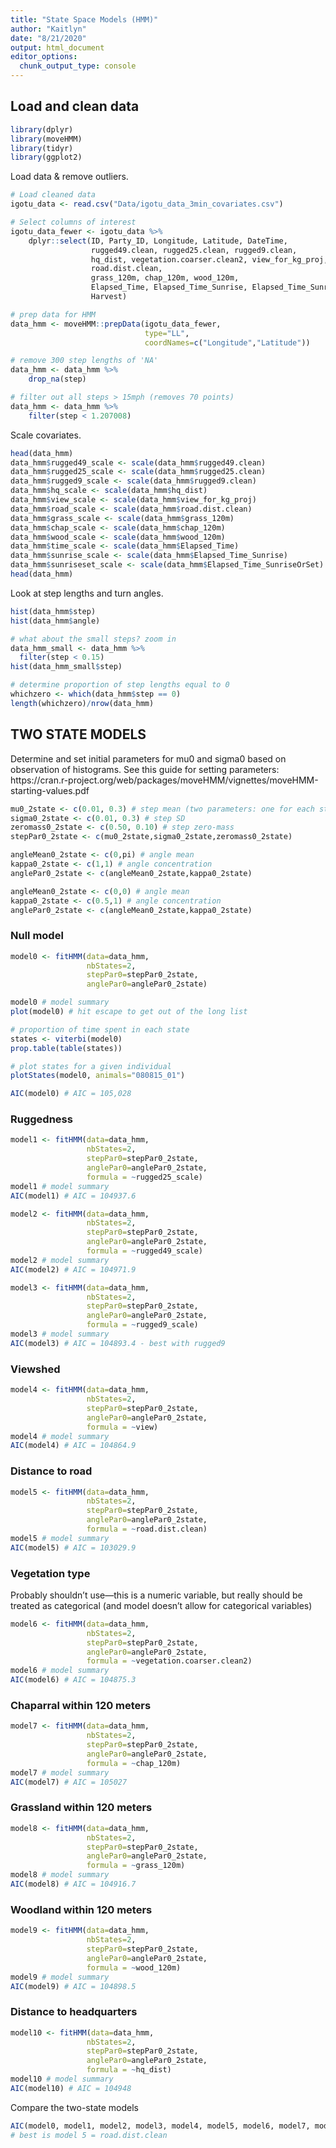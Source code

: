 ```yaml
---
title: "State Space Models (HMM)"
author: "Kaitlyn"
date: "8/21/2020"
output: html_document
editor_options: 
  chunk_output_type: console
---
```


## Load and clean data

```r
library(dplyr)
library(moveHMM)
library(tidyr)
library(ggplot2)
```

Load data & remove outliers.
```r
# Load cleaned data
igotu_data <- read.csv("Data/igotu_data_3min_covariates.csv")

# Select columns of interest
igotu_data_fewer <- igotu_data %>% 
    dplyr::select(ID, Party_ID, Longitude, Latitude, DateTime,
                  rugged49.clean, rugged25.clean, rugged9.clean,
                  hq_dist, vegetation.coarser.clean2, view_for_kg_proj,
                  road.dist.clean,
                  grass_120m, chap_120m, wood_120m,
                  Elapsed_Time, Elapsed_Time_Sunrise, Elapsed_Time_SunriseOrSet,
                  Harvest)

# prep data for HMM
data_hmm <- moveHMM::prepData(igotu_data_fewer, 
                              type="LL", 
                              coordNames=c("Longitude","Latitude"))

# remove 300 step lengths of 'NA'
data_hmm <- data_hmm %>% 
    drop_na(step) 

# filter out all steps > 15mph (removes 70 points)
data_hmm <- data_hmm %>% 
    filter(step < 1.207008)
```

Scale covariates.
```r
head(data_hmm)
data_hmm$rugged49_scale <- scale(data_hmm$rugged49.clean)
data_hmm$rugged25_scale <- scale(data_hmm$rugged25.clean)
data_hmm$rugged9_scale <- scale(data_hmm$rugged9.clean)
data_hmm$hq_scale <- scale(data_hmm$hq_dist)
data_hmm$view_scale <- scale(data_hmm$view_for_kg_proj)
data_hmm$road_scale <- scale(data_hmm$road.dist.clean)
data_hmm$grass_scale <- scale(data_hmm$grass_120m)
data_hmm$chap_scale <- scale(data_hmm$chap_120m)
data_hmm$wood_scale <- scale(data_hmm$wood_120m)
data_hmm$time_scale <- scale(data_hmm$Elapsed_Time)
data_hmm$sunrise_scale <- scale(data_hmm$Elapsed_Time_Sunrise)
data_hmm$sunriseset_scale <- scale(data_hmm$Elapsed_Time_SunriseOrSet)
head(data_hmm)
```


Look at step lengths and turn angles.
```r
hist(data_hmm$step)
hist(data_hmm$angle)

# what about the small steps? zoom in
data_hmm_small <- data_hmm %>% 
  filter(step < 0.15)
hist(data_hmm_small$step)

# determine proportion of step lengths equal to 0
whichzero <- which(data_hmm$step == 0)
length(whichzero)/nrow(data_hmm)
```


## TWO STATE MODELS

Determine and set initial parameters for mu0 and sigma0 based on observation of histograms.
See this guide for setting parameters: https://cran.r-project.org/web/packages/moveHMM/vignettes/moveHMM-starting-values.pdf
```r
mu0_2state <- c(0.01, 0.3) # step mean (two parameters: one for each state)
sigma0_2state <- c(0.01, 0.3) # step SD
zeromass0_2state <- c(0.50, 0.10) # step zero-mass
stepPar0_2state <- c(mu0_2state,sigma0_2state,zeromass0_2state)

angleMean0_2state <- c(0,pi) # angle mean
kappa0_2state <- c(1,1) # angle concentration
anglePar0_2state <- c(angleMean0_2state,kappa0_2state)

angleMean0_2state <- c(0,0) # angle mean
kappa0_2state <- c(0.5,1) # angle concentration
anglePar0_2state <- c(angleMean0_2state,kappa0_2state)
```

### Null model
```r
model0 <- fitHMM(data=data_hmm, 
                 nbStates=2, 
                 stepPar0=stepPar0_2state, 
                 anglePar0=anglePar0_2state)

model0 # model summary
plot(model0) # hit escape to get out of the long list

# proportion of time spent in each state
states <- viterbi(model0)
prop.table(table(states)) 

# plot states for a given individual
plotStates(model0, animals="080815_01")

AIC(model0) # AIC = 105,028
```


### Ruggedness
```r
model1 <- fitHMM(data=data_hmm, 
                 nbStates=2, 
                 stepPar0=stepPar0_2state, 
                 anglePar0=anglePar0_2state,
                 formula = ~rugged25_scale)
model1 # model summary
AIC(model1) # AIC = 104937.6

model2 <- fitHMM(data=data_hmm, 
                 nbStates=2, 
                 stepPar0=stepPar0_2state, 
                 anglePar0=anglePar0_2state,
                 formula = ~rugged49_scale)
model2 # model summary
AIC(model2) # AIC = 104971.9

model3 <- fitHMM(data=data_hmm, 
                 nbStates=2, 
                 stepPar0=stepPar0_2state, 
                 anglePar0=anglePar0_2state,
                 formula = ~rugged9_scale)
model3 # model summary
AIC(model3) # AIC = 104893.4 - best with rugged9
```

### Viewshed
```r
model4 <- fitHMM(data=data_hmm, 
                 nbStates=2, 
                 stepPar0=stepPar0_2state, 
                 anglePar0=anglePar0_2state,
                 formula = ~view)
model4 # model summary
AIC(model4) # AIC = 104864.9
```

### Distance to road
```r
model5 <- fitHMM(data=data_hmm, 
                 nbStates=2, 
                 stepPar0=stepPar0_2state, 
                 anglePar0=anglePar0_2state,
                 formula = ~road.dist.clean)
model5 # model summary
AIC(model5) # AIC = 103029.9
```

### Vegetation type
Probably shouldn't use—this is a numeric variable, but really should be treated as categorical (and model doesn't allow for categorical variables)
```r
model6 <- fitHMM(data=data_hmm, 
                 nbStates=2, 
                 stepPar0=stepPar0_2state, 
                 anglePar0=anglePar0_2state,
                 formula = ~vegetation.coarser.clean2)
model6 # model summary
AIC(model6) # AIC = 104875.3
```

### Chaparral within 120 meters
```r
model7 <- fitHMM(data=data_hmm, 
                 nbStates=2, 
                 stepPar0=stepPar0_2state, 
                 anglePar0=anglePar0_2state,
                 formula = ~chap_120m)
model7 # model summary
AIC(model7) # AIC = 105027
```

### Grassland within 120 meters
```r
model8 <- fitHMM(data=data_hmm, 
                 nbStates=2, 
                 stepPar0=stepPar0_2state, 
                 anglePar0=anglePar0_2state,
                 formula = ~grass_120m)
model8 # model summary
AIC(model8) # AIC = 104916.7
```

### Woodland within 120 meters
```r
model9 <- fitHMM(data=data_hmm, 
                 nbStates=2, 
                 stepPar0=stepPar0_2state, 
                 anglePar0=anglePar0_2state,
                 formula = ~wood_120m)
model9 # model summary
AIC(model9) # AIC = 104898.5
```

### Distance to headquarters
```r
model10 <- fitHMM(data=data_hmm, 
                 nbStates=2, 
                 stepPar0=stepPar0_2state, 
                 anglePar0=anglePar0_2state,
                 formula = ~hq_dist)
model10 # model summary
AIC(model10) # AIC = 104948
```

Compare the two-state models
```r
AIC(model0, model1, model2, model3, model4, model5, model6, model7, model8, model9, model10)
# best is model 5 = road.dist.clean
```